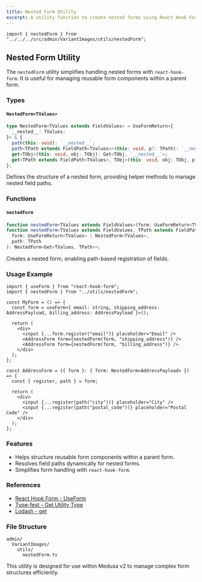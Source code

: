 ```yaml
---
title: Nested Form Utility
excerpt: A utility function to create nested forms using React Hook Form in Medusa v2.
---
```


```tsx copy
import { nestedForm } from "../../../src/admin/VariantImages/utils/nestedForm";
```

## Nested Form Utility

The `nestedForm` utility simplifies handling nested forms with `react-hook-form`. It is useful for managing reusable form components within a parent form.

### Types

#### `NestedForm<TValues>`

```ts
type NestedForm<TValues extends FieldValues> = UseFormReturn<{
  __nested__: TValues;
}> & {
  path(this: void): `__nested__`;
  path<TPath extends FieldPath<TValues>>(this: void, p?: TPath): `__nested__.${TPath}`;
  get<TObj>(this: void, obj: TObj): Get<TObj, `__nested__`>;
  get<TPath extends FieldPath<TValues>, TObj>(this: void, obj: TObj, p?: TPath): Get<TObj, `__nested__.${TPath}`>;
};
```

Defines the structure of a nested form, providing helper methods to manage nested field paths.

### Functions

#### `nestedForm`

```ts
function nestedForm<TValues extends FieldValues>(form: UseFormReturn<TValues> | NestedForm<TValues>): NestedForm<TValues>;
function nestedForm<TValues extends FieldValues, TPath extends FieldPath<TValues>>(
  form: UseFormReturn<TValues> | NestedForm<TValues>,
  path: TPath
): NestedForm<Get<TValues, TPath>>;
```

Creates a nested form, enabling path-based registration of fields.

### Usage Example

```tsx copy
import { useForm } from "react-hook-form";
import { nestedForm } from "../utils/nestedForm";

const MyForm = () => {
  const form = useForm<{ email: string, shipping_address: AddressPayload, billing_address: AddressPayload }>();

  return (
    <div>
      <input {...form.register("email")} placeholder="Email" />
      <AddressForm form={nestedForm(form, "shipping_address")} />
      <AddressForm form={nestedForm(form, "billing_address")} />
    </div>
  );
};

const AddressForm = ({ form }: { form: NestedForm<AddressPayload> }) => {
  const { register, path } = form;

  return (
    <div>
      <input {...register(path("city"))} placeholder="City" />
      <input {...register(path("postal_code"))} placeholder="Postal Code" />
    </div>
  );
};
```

### Features

- Helps structure reusable form components within a parent form.
- Resolves field paths dynamically for nested forms.
- Simplifies form handling with `react-hook-form`.

### References

- [React Hook Form - UseForm](https://react-hook-form.com/docs/useform)
- [Type-fest - Get Utility Type](https://github.com/sindresorhus/type-fest#readme)
- [Lodash - get](https://lodash.com/docs/4.17.15#get)

### File Structure

```
admin/
  VariantImages/
    utils/
      nestedForm.ts
```

This utility is designed for use within Medusa v2 to manage complex form structures efficiently.
